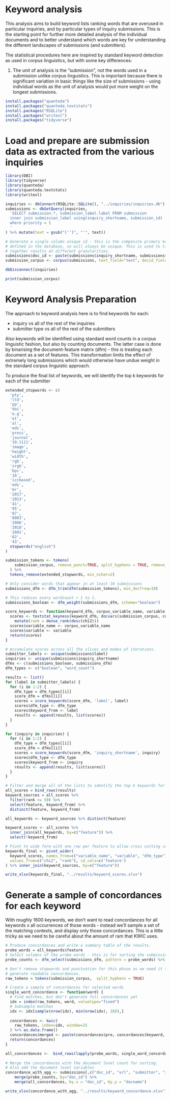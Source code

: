 # Keyword analysis

This analysis aims to build keyword lists ranking words that are overused in
particular inquiries, and by particular types of inquiry submissions. This is
the starting point for further more detailed analysis of the individual 
documents and to better understand which words are key for understanding the
different landscapes of submissions (and submitters).

The statistical procedures here are inspired by standard keyword detection as
used in corpus linguistics, but with some key differences:

1. The unit of analysis is the "submission", not the words used in a submission
unlike corpus linguistics. This is important because there is significant 
variation in basic things like the size of submissions - using individual words
as the unit of analysis would put more weight on the longest submissions.

```r
install.packages("quanteda")
install.packages("quanteda.textstats")
install.packages("RSQLite")
install.packages("writexl")
install.packages("tidyverse")
```

# Load and prepare are submission data as extracted from the various inquiries
```r
library(DBI)
library(tidyverse)
library(quanteda)
library(quanteda.textstats)
library(writexl)

inquiries <- dbConnect(RSQLite::SQLite(), "../inquiries/inquiries.db")
submissions <- dbGetQuery(inquiries, 
  'SELECT submission.*, submission_label.label FROM submission
  inner join submission_label using(inquiry_shortname, submission_id)
  where priority = 1
  '
) %>% mutate(text = gsub("[‘’]", "'", text))

# Generate a single column unique id - this is the composite primary key
# defined in the database, so will always be unique. This is used to tie
# together results at different granularities.
submissions$doc_id <- paste(submissions$inquiry_shortname, submissions$submission_id)
submission_corpus <- corpus(submissions, text_field="text", docid_field = "doc_id")

dbDisconnect(inquiries)

print(submission_corpus)
```

# Keyword Analysis Preparation

The approach to keyword analysis here is to find keywords for each:

- inquiry vs all of the rest of the inquiries
- submitter type vs all of the rest of the submitters

Also keywords will be identified using standard word counts in a corpus 
linguistic fashion, but also by counting documents. The latter case is done by
binarising the document-feature matrix (dfm) - this is treating each document
as a set of features. This transformation limits the effect of extremely long
submissions which would otherwise have undue weight in the standard corpus
linguistic approach.

To produce the final list of keywords, we will identify the top k keywords for
each of the submitter

```r

extended_stopwords <- c(
  'pty', 
  'ltd',
  'pp',
  'doi',
  'e.g',
  'et',
  'al',
  'eds',
  'press',
  'journal',
  '10.1111',
  'image',
  'height',
  'width',
  'rgb',
  'srgb',
  'bpc',
  '16',
  'iccbased',
  'eds',
  'mr',
  '2017',
  '2013',
  '41',
  '95',
  '87',
  '8003',
  '2006',
  '2018',
  '2601',
  '02',
  '43',
  stopwords("english")
)

submission_tokens <- tokens(
    submission_corpus, remove_punct=TRUE, split_hyphens = TRUE, remove_symbols = TRUE
  ) %>% 
  tokens_remove(extended_stopwords, min_nchar=2)

# Only consider words that appear in at least 10 submissions
submissions_dfm <- dfm_trim(dfm(submission_tokens), min_docfreq=10)

# This reduces every wordcount > 1 to 1.
submissions_boolean <- dfm_weight(submissions_dfm, scheme="boolean")

score_keywords <- function(keyword_dfm, corpus_variable_name, variable) {
  scores <- textstat_keyness(keyword_dfm, docvars(submission_corpus, corpus_variable_name) == variable, "chi") %>%
    mutate(rank = dense_rank(desc(chi2)))
  scores$variable_name <- corpus_variable_name
  scores$variable <- variable
  return(scores)
}

# Accumulate scores across all the slices and modes of iterations.
submitter_labels <- unique(submissions$label)
inquiries <- unique(submissions$inquiry_shortname)
dfms <- c(submissions_boolean, submissions_dfm)
dfm_types <- c("boolean", "word_count")

results <- list()
for (label in submitter_labels) {
  for (i in 1:2) {
    dfm_type = dfm_types[[i]]
    score_dfm = dfms[[i]]
    scores = score_keywords(score_dfm, 'label', label)
    scores$dfm_type <- dfm_type
    scores$keyword_from <- label
    results <- append(results, list(scores))
  }
}

for (inquiry in inquiries) {
  for (i in 1:2) {
    dfm_type = dfm_types[[i]]
    score_dfm = dfms[[i]]
    scores = score_keywords(score_dfm, 'inquiry_shortname', inquiry)
    scores$dfm_type <- dfm_type
    scores$keyword_from <- inquiry
    results <- append(results, list(scores))
  }
}

# Filter and merge all of the lists to identify the top k keywords for each slice
all_scores = bind_rows(results)
keyword_sources = all_scores %>%
  filter(rank <= 50) %>% 
  select(feature, keyword_from) %>%
  distinct(feature, keyword_from)

all_keywords <- keyword_sources %>% distinct(feature)

keyword_scores <- all_scores %>%
  inner_join(all_keywords, by=c("feature")) %>%
  select(!keyword_from)

# Pivot to wide form with one row per feature to allow cross cutting comparison
keywords_final <- pivot_wider(
  keyword_scores, names_from=c("variable_name", "variable", "dfm_type"), 
  values_from=c("chi2", "rank"), id_cols=c('feature')
) %>% inner_join(keyword_sources, by=c("feature"))

write_xlsx(keywords_final, "../results/keyword_scores.xlsx")

```

# Generate a sample of concordances for each keyword

With roughly 1600 keywords, we don't want to read concordances for all keywords
x all occurrences of those words - instead we'll sample a set of the matching
contexts, and display only those concordances. This is a little tricky as we
need to be careful about the amount of ram that KWIC uses.

``` r
# Produce concordances and write a summary table of the results.
probe_words = all_keywords$feature
# Select columns of the probe words - this is for sorting the submissions table.
probe_counts <- dfm_select(submissions_dfm, pattern = probe_words) %>% convert(to = "data.frame")

# Don't remove stopwords and punctuation for this phase as we need it to
# generate readable concordances.
raw_tokens = tokens(submission_corpus,  split_hyphens = TRUE)

# Create a sample of concordances for selected words
single_word_concordance <- function(word) {
  # Find matches, but don't generate full concordances yet
  idx = index(raw_tokens, word, valuetype="fixed")
  # Subsample matches
  idx <- idx[sample(nrow(idx), min(nrow(idx), 10)),]
  
  concordances <- kwic(
    raw_tokens, index=idx, window=25
  ) %>% as.data.frame()
  concordances$merged <- paste(concordances$pre, concordances$keyword, concordances$post)
  return(concordances)
}

all_concordances <-  bind_rows(lapply(probe_words, single_word_concordance))
  
# Merge the concordances with the document level count for sorting.
# Also add the document level variables
concordance_with_agg <- submissions[,c("doc_id", "url", "submitter", "inquiry_shortname", "label")] %>%
    merge(probe_counts, by="doc_id") %>%
    merge(all_concordances, by.x = "doc_id", by.y = "docname")

write_xlsx(concordance_with_agg, "../results/keyword_concordance.xlsx")

```
